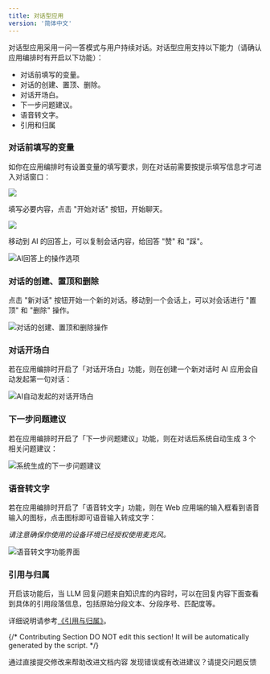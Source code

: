 ```yaml
---
title: 对话型应用
version: '简体中文'
---
```


对话型应用采用一问一答模式与用户持续对话。对话型应用支持以下能力（请确认应用编排时有开启以下功能）：

* 对话前填写的变量。
* 对话的创建、置顶、删除。
* 对话开场白。
* 下一步问题建议。
* 语音转文字。
* 引用和归属

### 对话前填写的变量

如你在应用编排时有设置变量的填写要求，则在对话前需要按提示填写信息才可进入对话窗口：

![](https://assets-docs.dify.ai/dify-enterprise-mintlify/zh_CN/guides/application-publishing/launch-your-webapp-quickly/ea12b7209fcaad39d92b6c54c296f9cd.png)

填写必要内容，点击 "开始对话" 按钮，开始聊天。

![](https://assets-docs.dify.ai/dify-enterprise-mintlify/zh_CN/guides/application-publishing/launch-your-webapp-quickly/852c2412400eccbc17fa5be9794b7c47.png)

移动到 AI 的回答上，可以复制会话内容，给回答 "赞" 和 "踩"。

<Frame caption="回答操作">
  <img src="https://assets-docs.dify.ai/dify-enterprise-mintlify/zh_CN/guides/application-publishing/launch-your-webapp-quickly/b3a455772b1e0da2f6088905481a605f.png" alt="AI回答上的操作选项" />
</Frame>

### 对话的创建、置顶和删除

点击 "新对话" 按钮开始一个新的对话。移动到一个会话上，可以对会话进行 "置顶" 和 "删除" 操作。

<Frame caption="对话管理" width="242">
  <img src="https://assets-docs.dify.ai/dify-enterprise-mintlify/zh_CN/guides/application-publishing/launch-your-webapp-quickly/4cc8ee74dbc85e009897f9724f700f37.png" alt="对话的创建、置顶和删除操作" />
</Frame>

### 对话开场白

若在应用编排时开启了「对话开场白」功能，则在创建一个新对话时 AI 应用会自动发起第一句对话：

<Frame caption="对话开场白">
  <img src="https://assets-docs.dify.ai/dify-enterprise-mintlify/zh_CN/guides/application-publishing/launch-your-webapp-quickly/04424010033e55d31ac4b559ab1d7c7a.png" alt="AI自动发起的对话开场白" />
</Frame>

### 下一步问题建议

若在应用编排时开启了「下一步问题建议」功能，则在对话后系统自动生成 3 个相关问题建议：

<Frame caption="下一步问题建议">
  <img src="https://assets-docs.dify.ai/dify-enterprise-mintlify/zh_CN/guides/application-publishing/launch-your-webapp-quickly/276c48b41e13ee93056dcc0ccd26f17c.png" alt="系统生成的下一步问题建议" />
</Frame>

### 语音转文字

若在应用编排时开启了「语音转文字」功能，则在 Web 应用端的输入框看到语音输入的图标，点击图标即可语音输入转成文字：

_请注意确保你使用的设备环境已经授权使用麦克风。_

<Frame caption="语音转文字" width="375">
  <img src="https://assets-docs.dify.ai/dify-enterprise-mintlify/zh_CN/guides/application-publishing/launch-your-webapp-quickly/3a64c79792f1166301403f6c44cf4c85.png" alt="语音转文字功能界面" />
</Frame>

### 引用与归属

开启该功能后，当 LLM 回复问题来自知识库的内容时，可以在回复内容下面查看到具体的引用段落信息，包括原始分段文本、分段序号、匹配度等。

详细说明请参考[《引用与归属》](/zh-hans/guides/knowledge-base/retrieval-test-and-citation)。

{/*
Contributing Section
DO NOT edit this section!
It will be automatically generated by the script.
*/}

<CardGroup cols="2">
    <Card
        title="编辑此页面"
        icon="pen-to-square"
        href="https://github.com/langgenius/dify-docs-mintlify/edit/main/zh-hans/guides/application-publishing/launch-your-webapp-quickly/conversation-application.mdx"
    >
        通过直接提交修改来帮助改进文档内容
    </Card>
    <Card
        title="提交问题"
        icon="github"
        href="https://github.com/langgenius/dify-docs-mintlify/issues/new?title=文档问题%3A%20rsation-applicat&body=%23%23%20问题描述%0A%3C%21--%20请简要描述您发现的问题%20--%3E%0A%0A%23%23%20页面链接%0Ahttps%3A%2F%2Fgithub.com%2Flanggenius%2Fdify-docs-mintlify%2Fblob%2Fmain%2Fzh-hans/guides/application-publishing/launch-your-webapp-quickly%2Fconversation-application.mdx%0A%0A%23%23%20建议修改%0A%3C%21--%20如果有具体的修改建议，请在此说明%20--%3E%0A%0A%3C%21--%20感谢您对文档质量的关注！%20--%3E"
    >
        发现错误或有改进建议？请提交问题反馈
    </Card>
</CardGroup>
